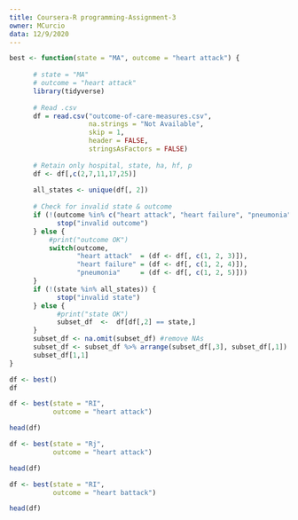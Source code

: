 ```yaml
---
title: Coursera-R programming-Assignment-3
owner: MCurcio
data: 12/9/2020
---
```




```r
best <- function(state = "MA", outcome = "heart attack") {
      
      # state = "MA"
      # outcome = "heart attack"
      library(tidyverse)
      
      # Read .csv
      df = read.csv("outcome-of-care-measures.csv",
                    na.strings = "Not Available",
                    skip = 1,
                    header = FALSE,
                    stringsAsFactors = FALSE)
      
      # Retain only hospital, state, ha, hf, p
      df <- df[,c(2,7,11,17,25)]
      
      all_states <- unique(df[, 2])
      
      # Check for invalid state & outcome
      if (!(outcome %in% c("heart attack", "heart failure", "pneumonia"))) { 
            stop("invalid outcome") 
      } else { 
          #print("outcome OK") 
          switch(outcome,
                 "heart attack"  = (df <- df[, c(1, 2, 3)]),
                 "heart failure" = (df <- df[, c(1, 2, 4)]),
                 "pneumonia"     = (df <- df[, c(1, 2, 5)]))
      }
      if (!(state %in% all_states)) { 
            stop("invalid state") 
      } else { 
            #print("state OK") 
            subset_df  <-  df[df[,2] == state,]
      }
      subset_df <- na.omit(subset_df) #remove NAs
      subset_df <- subset_df %>% arrange(subset_df[,3], subset_df[,1])
      subset_df[1,1]
}
```



```r
df <- best()
df
```


```r
df <- best(state = "RI", 
           outcome = "heart attack")

head(df)
```


```r
df <- best(state = "Rj", 
           outcome = "heart attack")

head(df)
```

```r
df <- best(state = "RI", 
           outcome = "heart battack")

head(df)
```















